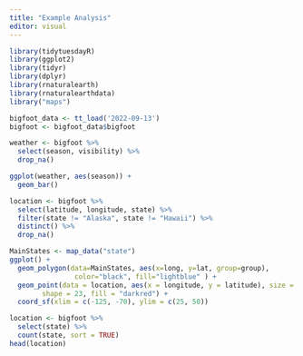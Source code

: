 ```yaml
---
title: "Example Analysis"
editor: visual
---
```


```r
library(tidytuesdayR)
library(ggplot2)
library(tidyr)
library(dplyr)
library(rnaturalearth)
library(rnaturalearthdata)
library("maps")

bigfoot_data <- tt_load('2022-09-13')
bigfoot <- bigfoot_data$bigfoot
```

```r
weather <- bigfoot %>%
  select(season, visibility) %>%
  drop_na()

ggplot(weather, aes(season)) +
  geom_bar()
```

```r

location <- bigfoot %>%
  select(latitude, longitude, state) %>%
  filter(state != "Alaska", state != "Hawaii") %>%
  distinct() %>%
  drop_na()

MainStates <- map_data("state")
ggplot() + 
  geom_polygon(data=MainStates, aes(x=long, y=lat, group=group),
                color="black", fill="lightblue" ) +
  geom_point(data = location, aes(x = longitude, y = latitude), size = 1, 
        shape = 23, fill = "darkred") +
  coord_sf(xlim = c(-125, -70), ylim = c(25, 50))
```

```r
location <- bigfoot %>%
  select(state) %>%
  count(state, sort = TRUE) 
head(location)
```
